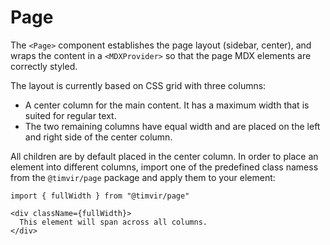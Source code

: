

# Page

The `<Page>` component establishes the page layout (sidebar, center), and wraps the content in a `<MDXProvider>` so
that the page MDX elements are correctly styled.

The layout is currently based on CSS grid with three columns:

 * A center column for the main content. It has a maximum width that is suited for regular text.
 * The two remaining columns have equal width and are placed on the left and right side of the center column.

All children are by default placed in the center column. In order to place an element into different columns, import one of the predefined class namess from the `@timvir/page` package and apply them to your element:

```
import { fullWidth } from "@timvir/page"

<div className={fullWidth}>
  This element will span across all columns.
</div>
```
